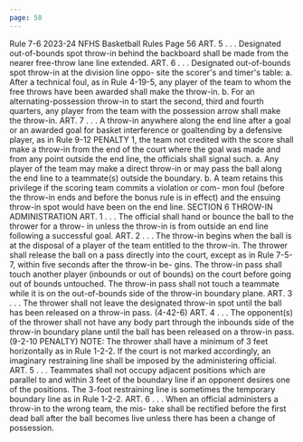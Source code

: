 ```yaml
---
page: 58
---
```


Rule 7-6 2023-24 NFHS Basketball Rules Page 56 ART. 5 . . . Designated out-of-bounds spot throw-in behind the backboard shall be made from the nearer free-throw lane line extended. ART. 6 . . . Designated out-of-bounds spot throw-in at the division line oppo- site the scorer's and timer's table: a. After a technical foul, as in Rule 4-19-5, any player of the team to whom the free throws have been awarded shall make the throw-in. b. For an alternating-possession throw-in to start the second, third and fourth quarters, any player from the team with the possession arrow shall make the throw-in. ART. 7 . . . A throw-in anywhere along the end line after a goal or an awarded goal for basket interference or goaltending by a defensive player, as in Rule 9-12 PENALTY 1, the team not credited with the score shall make a throw-in from the end of the court where the goal was made and from any point outside the end line, the officials shall signal such. a. Any player of the team may make a direct throw-in or may pass the ball along the end line to a teammate(s) outside the boundary. b. A team retains this privilege if the scoring team commits a violation or com- mon foul (before the throw-in ends and before the bonus rule is in effect) and the ensuing throw-in spot would have been on the end line. SECTION 6 THROW-IN ADMINISTRATION ART. 1 . . . The official shall hand or bounce the ball to the thrower for a throw- in unless the throw-in is from outside an end line following a successful goal. ART. 2 . . . The throw-in begins when the ball is at the disposal of a player of the team entitled to the throw-in. The thrower shall release the ball on a pass directly into the court, except as in Rule 7-5-7, within five seconds after the throw-in be- gins. The throw-in pass shall touch another player (inbounds or out of bounds) on the court before going out of bounds untouched. The throw-in pass shall not touch a teammate while it is on the out-of-bounds side of the throw-in boundary plane. ART. 3 . . . The thrower shall not leave the designated throw-in spot until the ball has been released on a throw-in pass. (4-42-6) ART. 4 . . . The opponent(s) of the thrower shall not have any body part through the inbounds side of the throw-in boundary plane until the ball has been released on a throw-in pass. (9-2-10 PENALTY) NOTE: The thrower shall have a minimum of 3 feet horizontally as in Rule 1-2-2. If the court is not marked accordingly, an imaginary restraining line shall be imposed by the administering official. ART. 5 . . . Teammates shall not occupy adjacent positions which are parallel to and within 3 feet of the boundary line if an opponent desires one of the positions. The 3-foot restraining line is sometimes the temporary boundary line as in Rule 1-2-2. ART. 6 . . . When an official administers a throw-in to the wrong team, the mis- take shall be rectified before the first dead ball after the ball becomes live unless there has been a change of possession.